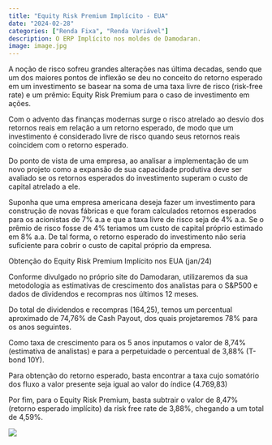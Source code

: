 ```yaml
---
title: "Equity Risk Premium Implícito - EUA"
date: "2024-02-28"
categories: ["Renda Fixa", "Renda Variável"]
description: O ERP Implícito nos moldes de Damodaran.
image: image.jpg
---
```


A noção de risco sofreu grandes alterações nas última decadas, sendo que um dos maiores pontos de inflexão se deu no conceito do retorno esperado em um investimento se basear na soma de uma taxa livre de risco (risk-free rate) e um prêmio: Equity Risk Premium para o caso de investimento em ações.

Com o advento das finanças modernas surge o risco atrelado ao desvio dos retornos reais em relação a um retorno esperado, de modo que um investimento é considerado livre de risco quando seus retornos reais coincidem com o retorno esperado.

Do ponto de vista de uma empresa, ao analisar a implementação de um novo projeto como a expansão de sua capacidade produtiva deve ser avaliado se os retornos esperados do investimento superam o custo de capital atrelado a ele.

Suponha que uma empresa americana deseja fazer um investimento para construção de novas fábricas e que foram calculados retornos esperados para os acionistas de 7% a.a e que a taxa livre de risco seja de 4% a.a. Se o prêmio de risco fosse de 4% teriamos um custo de capital próprio estimado em 8% a.a. De tal forma, o retorno esperado do investimento não seria suficiente para cobrir o custo de capital próprio da empresa.

Obtenção do Equity Risk Premium Implícito nos EUA (jan/24)

Conforme divulgado no próprio site do Damodaran, utilizaremos da sua metodologia as estimativas de crescimento dos analistas para o S&P500 e dados de dividendos e recompras nos últimos 12 meses.

Do total de dividendos e recompras (164,25), temos um percentual aproximado de 74,76% de Cash Payout, dos quais projetaremos 78% para os anos seguintes.

Como taxa de crescimento para os 5 anos inputamos o valor de 8,74% (estimativa de analistas) e para a perpetuidade o percentual de 3,88% (T-bond 10Y).

Para obtenção do retorno esperado, basta encontrar a taxa cujo somatório dos fluxo a valor presente seja igual ao valor do índice (4.769,83)

Por fim, para o Equity Risk Premium, basta subtrair o valor de 8,47% (retorno esperado implícito) da risk free rate de 3,88%, chegando a um total de 4,59%.

![](erp.jpg)

